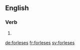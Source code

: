 ==English==

===Verb===
{{head|en}}

# {{en-third-person singular of|forlese}}

[[de:forleses]]
[[fr:forleses]]
[[sv:forleses]]